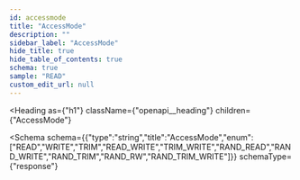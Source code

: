 ```yaml
---
id: accessmode
title: "AccessMode"
description: ""
sidebar_label: "AccessMode"
hide_title: true
hide_table_of_contents: true
schema: true
sample: "READ"
custom_edit_url: null
---
```



<Heading
  as={"h1"}
  className={"openapi__heading"}
  children={"AccessMode"}
>
</Heading>





<Schema
  schema={{"type":"string","title":"AccessMode","enum":["READ","WRITE","TRIM","READ_WRITE","TRIM_WRITE","RAND_READ","RAND_WRITE","RAND_TRIM","RAND_RW","RAND_TRIM_WRITE"]}}
  schemaType={"response"}
>
  
</Schema>
            